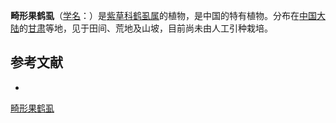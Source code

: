 {{Speciesbox
| name = 畸形果鹤虱
| status = 
| status_system = 
| image =
| genus = Lappula
| species = anocarpa
| authority = C. J. Wang
}}

'''畸形果鹤虱'''（[[学名|学名]]：{{lang|la|''Lappula anocarpa''}}）是[[紫草科|紫草科]][[鹤虱属|鹤虱属]]的植物，是中国的特有植物。分布在[[中国大陆|中国大陆]]的[[甘肃|甘肃]]等地，见于田间、荒地及山坡，目前尚未由人工引种栽培。

== 参考文献 ==
<div class="references-small">
* {{cite web| url =http://www.bioinfo.cn/db05/KmzwSpecies.php?action=view&id=2276| title =畸形果鹤虱| work =《中国高等植物数据库全库》| publisher =中国科学院微生物研究所| author =昆明植物研究所| accessdate =2009-02-23| deadurl =yes| archiveurl =https://web.archive.org/web/20160305074630/http://www.bioinfo.cn/db05/KmzwSpecies.php?action=view&id=2276| archivedate =2016-03-05}}
</div>
{{Taxonbar|from=Q15225935}}

[[Category:鹤虱属|畸形果鹤虱]]


{{植物小作品}}